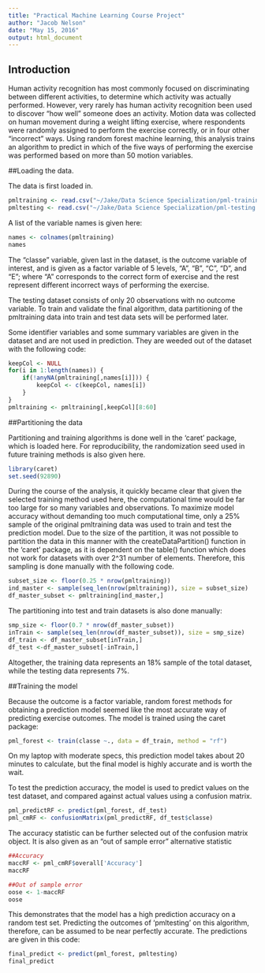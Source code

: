 ---
title: "Practical Machine Learning Course Project"
author: "Jacob Nelson"
date: "May 15, 2016"
output: html_document
---

## Introduction
Human activity recognition has most commonly focused on discriminating between different activities, to determine which activity was actually performed.  However, very rarely has human activity recognition been used to discover "how well" someone does an activity.  Motion data was collected on human movement during a weight lifting exercise, where respondents were randomly assigned to perform the exercise correctly, or in four other "incorrect" ways.  Using random forest machine learning, this analysis trains an algorithm to predict in which of the five ways of performing the exercise was performed based on more than 50 motion variables.  

##Loading the data. 

The data is first loaded in.  

```{r}
pmltraining <- read.csv("~/Jake/Data Science Specialization/pml-training.csv", na.strings = c("", " ", "NA"))
pmltesting <- read.csv("~/Jake/Data Science Specialization/pml-testing.csv",  na.strings = c("", " ", "NA"))
```

A list of the variable names is given here:

```{r}
names <- colnames(pmltraining)
names
```

The "classe" variable, given last in the dataset, is the outcome variable of interest, and is given as a factor variable of 5 levels, "A", "B", "C", "D", and "E"; where "A" corresponds to the correct form of exercise and the rest represent different incorrect ways of performing the exercise.  

The testing dataset consists of only 20 observations with no outcome variable.  To train and validate the final algorithm, data partitioning of the pmltraining data into train and test data sets will be performed later.  

Some identifier variables and some summary variables are given in the dataset and are not used in prediction.  They are weeded out of the dataset with the following code:

```{r}
keepCol <- NULL
for(i in 1:length(names)) {
    if(!anyNA(pmltraining[,names[i]])) {
        keepCol <- c(keepCol, names[i])
    }
}
pmltraining <- pmltraining[,keepCol][8:60]
```

##Partitioning the data

Partitioning and training algorithms is done well in the 'caret' package, which is loaded here.  For reproducibility, the randomization seed used in future training methods is also given here.  

```{r}
library(caret)
set.seed(92890)
```


During the course of the analysis, it quickly became clear that given the selected training method used here, the computational time would be far too large for so many variables and observations.  To maximize model accuracy without demanding too much computational time, only a 25% sample of the original pmltraining data was used to train and test the prediction model.  Due to the size of the partition, it was not possible to partition the data in this manner with the createDataPartition() function in the 'caret' package, as it is dependent on the table() function which does not work for datasets with over 2^31 number of elements.  Therefore, this sampling is done manually with the following code.

```{r}
subset_size <- floor(0.25 * nrow(pmltraining)) 
ind_master <- sample(seq_len(nrow(pmltraining)), size = subset_size)
df_master_subset <- pmltraining[ind_master,]
```

The partitioning into test and train datasets is also done manually:

```{r}
smp_size <- floor(0.7 * nrow(df_master_subset))
inTrain <- sample(seq_len(nrow(df_master_subset)), size = smp_size)
df_train <- df_master_subset[inTrain,]
df_test <-df_master_subset[-inTrain,]
```

Altogether, the training data represents an 18% sample of the total dataset, while the testing data represents 7%.  

##Training the model

Because the outcome is a factor variable, random forest methods for obtaining a prediction model seemed like the most accurate way of predicting exercise outcomes.  The model is trained using the caret package:

```{r cache=TRUE}
pml_forest <- train(classe ~., data = df_train, method = "rf")
```

On my laptop with moderate specs, this prediction model takes about 20 minutes to calculate, but the final model is highly accurate and is worth the wait.  

To test the prediction accuracy, the model is used to predict values on the test dataset, and compared against actual values using a confusion matrix.  

```{r}
pml_predictRF <- predict(pml_forest, df_test)
pml_cmRF <- confusionMatrix(pml_predictRF, df_test$classe)
```

The accuracy statistic can be further selected out of the confusion matrix object. It is also given as an "out of sample error" alternative statistic
```{r}
##Accuracy
maccRF <- pml_cmRF$overall['Accuracy']
maccRF 

##Out of sample error
oose <- 1-maccRF
oose
```

This demonstrates that the model has a high prediction accuracy on a random test set.  Predicting the outcomes of 'pmltesting' on this algorithm, therefore, can be assumed to be near perfectly accurate.  The predictions are given in this code:  

```{r}
final_predict <- predict(pml_forest, pmltesting)
final_predict
```

